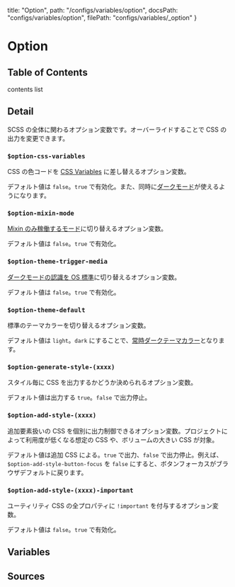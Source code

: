   title: "Option",
  path: "/configs/variables/option",
  docsPath: "configs/variables/option",
  filePath: "configs/variables/_option"
}


# Option

## Table of Contents

contents list

## Detail

SCSS の全体に関わるオプション変数です。オーバーライドすることで CSS の出力を変更できます。

### `$option-css-variables`

CSS の色コードを [CSS Variables](/getting-started/css-variables) に差し替えるオプション変数。

デフォルト値は `false`。`true` で有効化。また、同時に[ダークモード](/getting-started/dark-mode)が使えるようになります。

### `$option-mixin-mode`

[Mixin のみ稼働するモード](/getting-started/using-with-scss#mixin-mode)に切り替えるオプション変数。

デフォルト値は `false`。`true` で有効化。

### `$option-theme-trigger-media`

[ダークモードの認識を OS 標準](/getting-started/dark-mode#trigger)に切り替えるオプション変数。

デフォルト値は `false`。`true` で有効化。

### `$option-theme-default`

標準のテーマカラーを切り替えるオプション変数。

デフォルト値は `light`。`dark` にすることで、[常時ダークテーマカラー](/getting-started/dark-mode#default-dark)となります。

### `$option-generate-style-(xxxx)`

スタイル毎に CSS を出力するかどうか決められるオプション変数。

デフォルト値は出力する `true`。`false` で出力停止。

### `$option-add-style-(xxxx)`

追加要素扱いの CSS を個別に出力制御できるオプション変数。プロジェクトによって利用度が低くなる想定の CSS や、ボリュームの大きい CSS が対象。

デフォルト値は追加 CSS による。`true` で出力、`false` で出力停止。例えば、`$option-add-style-button-focus` を `false` にすると、ボタンフォーカスがブラウザデフォルトに戻ります。

### `$option-add-style-(xxxx)-important`

ユーティリティ CSS の全プロパティに `!important` を付与するオプション変数。

デフォルト値は `false`。`true` で有効化。

## Variables

<PreviewVariablesSingle filePath={meta.filePath} viewCompiled={false} />

## Sources

<PreviewSources
  title={meta.title}
  docsPath={meta.docsPath}
  scssPath={meta.filePath}
/>
